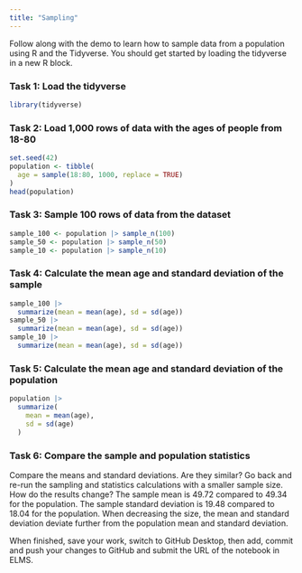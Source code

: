 ```yaml
---
title: "Sampling"
---
```


Follow along with the demo to learn how to sample data from a population using R and the Tidyverse. You should get started by loading the tidyverse in a new R block.

### Task 1: Load the tidyverse
```r
library(tidyverse)
```



### Task 2: Load 1,000 rows of data with the ages of people from 18-80
```r
set.seed(42)
population <- tibble(
  age = sample(18:80, 1000, replace = TRUE)
)
head(population)
```



### Task 3: Sample 100 rows of data from the dataset
```r
sample_100 <- population |> sample_n(100)
sample_50 <- population |> sample_n(50)
sample_10 <- population |> sample_n(10)
```


### Task 4: Calculate the mean age and standard deviation of the sample
```r
sample_100 |> 
  summarize(mean = mean(age), sd = sd(age))
sample_50 |> 
  summarize(mean = mean(age), sd = sd(age))
sample_10 |> 
  summarize(mean = mean(age), sd = sd(age))
```



### Task 5: Calculate the mean age and standard deviation of the population
```r
population |> 
  summarize(
    mean = mean(age),
    sd = sd(age)
  )
```



### Task 6: Compare the sample and population statistics

Compare the means and standard deviations. Are they similar? Go back and re-run the sampling and statistics calculations with a smaller sample size. How do the results change?
The sample mean is 49.72 compared to 49.34 for the population. The sample standard deviation is 19.48 compared to 18.04 for the population. When decreasing the size, the mean and standard deviation deviate further from the population mean and standard deviation.


When finished, save your work, switch to GitHub Desktop, then add, commit and push your changes to GitHub and submit the URL of the notebook in ELMS.
